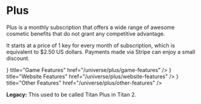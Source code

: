 
# Plus

Plus is a monthly subscription that offers a wide range of awesome cosmetic benefits that do not grant any competitive advantage.

It starts at a price of 1 key for every month of subscription, which is equivalent to $2.50 US dollars. Payments made via Stripe can enjoy a small discount.

<Cards>
  <Card
    icon={<Zap />}
    title="Game Features"
    href="/universe/plus/game-features"
  />
  <Card
    icon={<Zap />}
    title="Website Features"
    href="/universe/plus/website-features"
  />
  <Card
    icon={<Zap />}
    title="Other Features"
    href="/universe/plus/other-features"
  />
</Cards>

<Callout>**Legacy:** This used to be called Titan Plus in Titan 2.</Callout>

